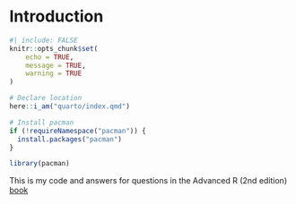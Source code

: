 # Introduction {.unnumbered}

```r
#| include: FALSE
knitr::opts_chunk$set(
	echo = TRUE,
	message = TRUE,
	warning = TRUE
)

# Declare location
here::i_am("quarto/index.qmd")

# Install pacman
if (!requireNamespace("pacman")) {
  install.packages("pacman")
}

library(pacman)
```

This is my code and answers for questions in the Advanced R (2nd edition) [book](https://adv-r.hadley.nz/index.html)
